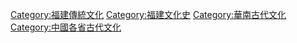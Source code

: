 [[Category:福建傳統文化|Category:福建傳統文化]]
[[Category:福建文化史|Category:福建文化史]]
[[Category:華南古代文化|Category:華南古代文化]]
[[Category:中國各省古代文化|Category:中國各省古代文化]]